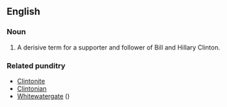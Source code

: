 ==English==
===Noun===
{{en-noun}}
#A derisive term for a supporter and follower of Bill and Hillary Clinton.

===Related punditry===
* [[Clintonite]]
* [[Clintonian]]
* [[Whitewatergate]] ({{w|Whitewater (controversy)}})